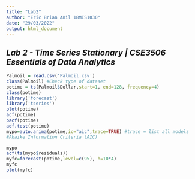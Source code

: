 ---
title: "Lab2"
author: "Eric Brian Anil 18MIS1030"
date: "29/03/2022"
output: html_document
---

## ***Lab 2 - Time Series Stationary | CSE3506 Essentials of Data Analytics ***


```{r, echo=TRUE}

Palmoil = read.csv('Palmoil.csv')
class(Palmoil) #Check type of dataset
potime = ts(Palmoil$Dollar,start=1, end=128, frequency=4)
class(potime) 
library('forecast')
library('tseries')
plot(potime)
acf(potime)
pacf(potime)
adf.test(potime)
mypo=auto.arima(potime,ic="aic",trace=TRUE) #trace = list all models
#Akaike Information Criteria (AIC)

mypo
acf(ts(mypo$residuals))
myfc=forecast(potime,level=c(95), h=10*4)
myfc
plot(myfc)

```